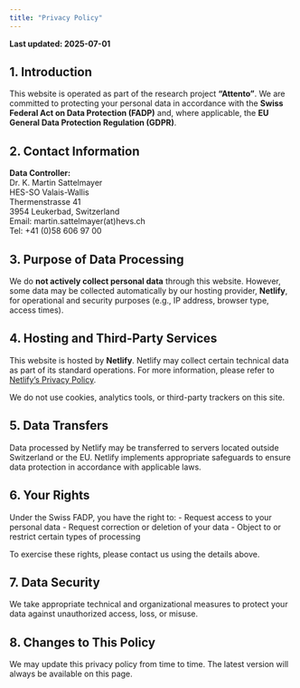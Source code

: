```yaml
---
title: "Privacy Policy"
---
```


**Last updated: 2025-07-01**

## 1. Introduction

This website is operated as part of the research project **"Attento"**. We are committed to protecting your personal data in accordance with the **Swiss Federal Act on Data Protection (FADP)** and, where applicable, the **EU General Data Protection Regulation (GDPR)**.

## 2. Contact Information

**Data Controller:**\
Dr. K. Martin Sattelmayer\
HES-SO Valais-Wallis\
Thermenstrasse 41\
3954 Leukerbad, Switzerland\
Email: martin.sattelmayer(at)hevs.ch\
Tel: +41 (0)58 606 97 00

## 3. Purpose of Data Processing

We do **not actively collect personal data** through this website. However, some data may be collected automatically by our hosting provider, **Netlify**, for operational and security purposes (e.g., IP address, browser type, access times).

## 4. Hosting and Third-Party Services

This website is hosted by **Netlify**. Netlify may collect certain technical data as part of its standard operations. For more information, please refer to [Netlify’s Privacy Policy](https://www.netlify.com/privacy/).

We do not use cookies, analytics tools, or third-party trackers on this site.

## 5. Data Transfers

Data processed by Netlify may be transferred to servers located outside Switzerland or the EU. Netlify implements appropriate safeguards to ensure data protection in accordance with applicable laws.

## 6. Your Rights

Under the Swiss FADP, you have the right to: - Request access to your personal data - Request correction or deletion of your data - Object to or restrict certain types of processing

To exercise these rights, please contact us using the details above.

## 7. Data Security

We take appropriate technical and organizational measures to protect your data against unauthorized access, loss, or misuse.

## 8. Changes to This Policy

We may update this privacy policy from time to time. The latest version will always be available on this page.
